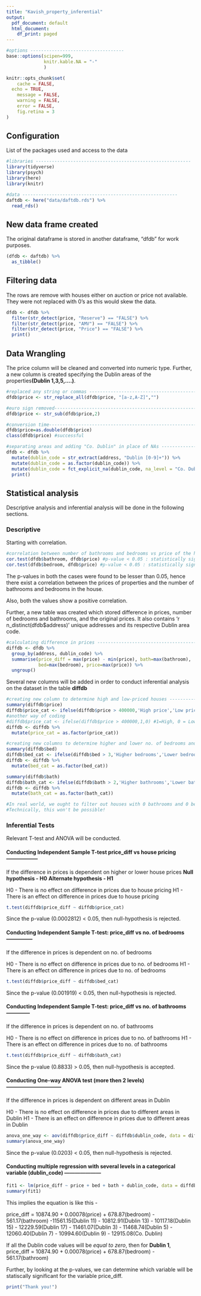 ```yaml
---
title: "Kavish_property_inferential"
output:
  pdf_document: default
  html_document:
    df_print: paged
---
```


```r
#options -----------------------------------
base::options(scipen=999,
              knitr.kable.NA = "-"
              )

knitr::opts_chunk$set(
	cache = FALSE,
  echo = TRUE,
	message = FALSE,
	warning = FALSE,
	error = FALSE,
	fig.retina = 3
)
```

## Configuration

List of the packages used and access to the data


```r
#libraries ----------------------------------------------------------
library(tidyverse)
library(psych)
library(here)
library(knitr)

#data ----------------------------------------------------------
daftdb <- here("data/daftdb.rds") %>%
  read_rds()
```

## New data frame created

The original dataframe is stored in another dataframe, "dfdb" for work purposes.

```r
(dfdb <- daftdb) %>%
  as_tibble()
```

## Filtering data
The rows are remove with houses either on auction or price not available. They were not replaced with 0's as this would skew the data.

```r
dfdb <- dfdb %>%
  filter(str_detect(price, "Reserve") == "FALSE") %>%
  filter(str_detect(price, "AMV") == "FALSE") %>%
  filter(str_detect(price, "Price") == "FALSE") %>% 
  print()
```

## Data Wrangling

The price column will be cleaned and converted into numeric type. Further, a new column is created specifying the Dublin areas of the properties**(Dublin 1,3,5,....)**.

```r
#replaced any string or commas --------------------------------------------------------
dfdb$price <- str_replace_all(dfdb$price, "[a-z,A-Z]","")

#euro sign removed-------------------------------------------------------------------
dfdb$price <- str_sub(dfdb$price,2)

#conversion time-------------------------------------------------------------------
dfdb$price=as.double(dfdb$price)
class(dfdb$price) #successful

#separating areas and adding "Co. Dublin" in place of NAs --------------------------
dfdb <- dfdb %>%
  mutate(dublin_code = str_extract(address, "Dublin [0-9]+")) %>%
  mutate(dublin_code = as.factor(dublin_code)) %>%
  mutate(dublin_code = fct_explicit_na(dublin_code, na_level = "Co. Dublin")) %>%
  print()
```


## Statistical analysis

Descriptive analysis and inferential analysis will be done in the following sections.

### Descriptive
Starting with correlation.

```r
#correlation between number of bathrooms and bedrooms vs price of the house -------------
cor.test(dfdb$bathroom, dfdb$price) #p-value < 0.05 : statistically significant
cor.test(dfdb$bedroom, dfdb$price) #p-value < 0.05 : statistically significant
```

The p-values in both the cases were found to be lesser than 0.05, hence there exist a correlation between the prices of properties and the number of bathrooms and bedrooms in the house.

Also, both the values show a positive correlation.

Further, a new table was created which stored difference in prices, number of bedrooms and bathrooms, and the original prices. It also contains 'r n_distinct(dfdb$address)' unique addresses and its respective Dublin area code.

```r
#calculating difference in prices --------------------------------------------------
diffdb <- dfdb %>%
  group_by(address, dublin_code) %>%
  summarise(price_diff = max(price) - min(price), bath=max(bathroom), 
            bed=max(bedroom), price=max(price)) %>%
  ungroup()
```


Several new columns will be added in order to conduct inferential analysis on the dataset in the table **diffdb**

```r
#creating new column to determine high and low-priced houses ---------------------
summary(diffdb$price)
diffdb$price_cat <- ifelse(diffdb$price > 400000,'High price','Low price') 
#another way of coding
#diffdb$price_cat <- ifelse(diffdb$price > 400000,1,0) #1=High, 0 = Low
diffdb <- diffdb %>%
  mutate(price_cat = as.factor(price_cat))

#creating new columns to determine higher and lower no. of bedrooms and bathrooms -----
summary(diffdb$bed)
diffdb$bed_cat <- ifelse(diffdb$bed > 3,'Higher bedrooms','Lower bedrooms')
diffdb <- diffdb %>%
  mutate(bed_cat = as.factor(bed_cat))

summary(diffdb$bath)
diffdb$bath_cat <- ifelse(diffdb$bath > 2,'Higher bathrooms','Lower bathrooms')
diffdb <- diffdb %>%
  mutate(bath_cat = as.factor(bath_cat))

#In real world, we ought to filter out houses with 0 bathrooms and 0 bedrooms
#Technically, this won't be possible!
```

### Inferential Tests

Relevant T-test and ANOVA will be conducted.

#### Conducting Independent Sample T-test price_diff vs house pricing ------------------
If the difference in prices is dependent on higher or lower house prices
**Null hypothesis - H0**
**Alternate hypothesis - H1**

H0 - There is no effect on difference in prices due to house pricing 
H1 - There is an effect on difference in prices due to house pricing
```r
t.test(diffdb$price_diff ~ diffdb$price_cat)
```

Since the p-value (0.0002812) < 0.05, then null-hypothesis is rejected.


#### Conducting Independent Sample T-test: price_diff vs no. of bedrooms ---------------
If the difference in prices is dependent on no. of bedrooms

H0 - There is no effect on difference in prices due to no. of  bedrooms 
H1 - There is an effect on difference in prices due to no. of  bedrooms

```r
t.test(diffdb$price_diff ~ diffdb$bed_cat)
```

Since the p-value (0.001919) < 0.05, then null-hypothesis is rejected.


#### Conducting Independent Sample T-test: price_diff vs no. of bathrooms  --------------
If the difference in prices is dependent on no. of bathrooms

H0 - There is no effect on difference in prices due to no. of bathrooms 
H1 - There is an effect on difference in prices due to no. of bathrooms
```r
t.test(diffdb$price_diff ~ diffdb$bath_cat)
```

Since the p-value (0.8833) > 0.05, then null-hypothesis is accepted.



#### Conducting One-way ANOVA test (more then 2 levels) --------------------------------
If the difference in prices is dependent on different areas in Dublin

H0 - There is no effect on difference in prices due to different areas in Dublin 
H1 - There is an effect on difference in prices due to different areas in Dublin
```r
anova_one_way <- aov(diffdb$price_diff ~ diffdb$dublin_code, data = diffdb)
summary(anova_one_way)
```

Since the p-value (0.0203) < 0.05, then null-hypothesis is rejected.


#### Conducting multiple regression with several levels in a categorical variable (dublin_code) ---------------------
```r
fit1 <- lm(price_diff ~ price + bed + bath + dublin_code, data = diffdb)
summary(fit1)
```

This implies the equation is like this - 

price_diff = 10874.90 + 0.00078(price) + 678.87(bedroom) - 561.17(bathroom) -11561.15(Dublin 11) - 10812.91(Dublin 13) - 10117.18(Dublin 15) - 12229.59(Dublin 17) - 11461.07(Dublin 3) - 11468.74(Dublin 5) - 12060.40(Dublin 7) - 10994.60(Dublin 9) - 12915.08(Co. Dublin)

If all the Dublin code values will be *equal to zero*, then for **Dublin 1**, 
price_diff = 10874.90 + 0.00078(price) + 678.87(bedroom) - 561.17(bathroom)

Further, by looking at the p-values, we can determine which variable will be statiscally significant for the variable price_diff.

```r
print("Thank you!")
```

